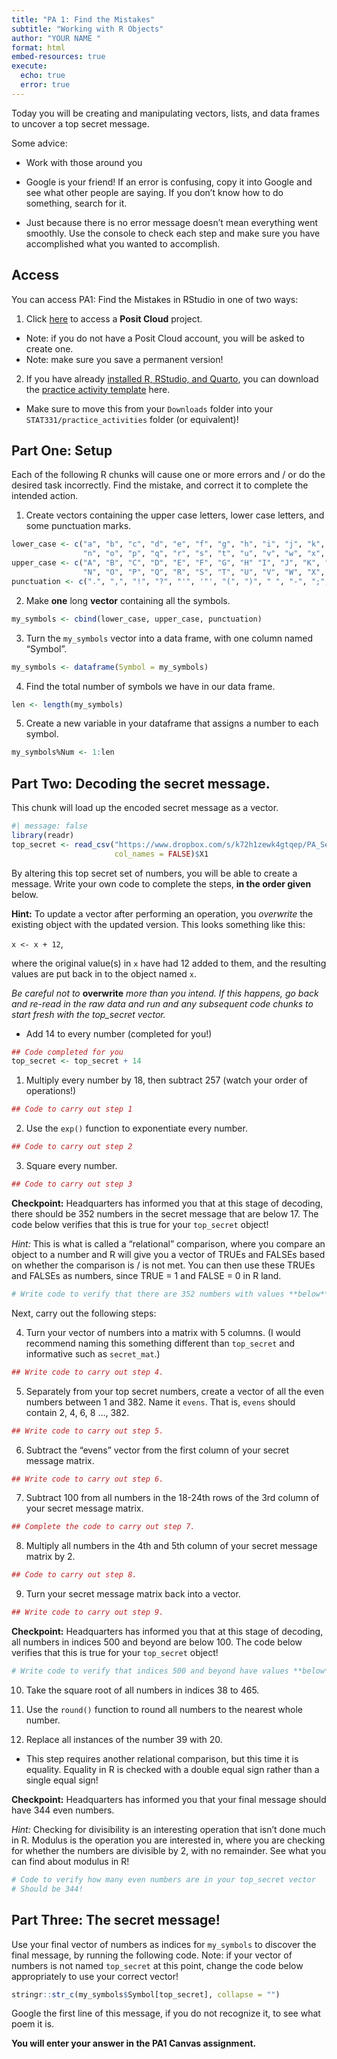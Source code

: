 ```yaml
---
title: "PA 1: Find the Mistakes"
subtitle: "Working with R Objects"
author: "YOUR NAME "
format: html
embed-resources: true
execute:
  echo: true
  error: true
---
```


Today you will be creating and manipulating vectors, lists, and data frames to uncover a top secret message.

Some advice:

+ Work with those around you

+ Google is your friend!  If an error is confusing, copy it into Google and see what other people are saying.  If you don't know how to do something, search for it.

+ Just because there is no error message doesn't mean everything went smoothly. Use the console to check each step and make sure you have accomplished what you wanted to accomplish.

## Access

You can access PA1: Find the Mistakes in RStudio in one of two ways:

1. Click [here](https://posit.cloud/content/9084896) to access a **Posit Cloud** project.
  + Note: if you do not have a Posit Cloud account, you will be asked to create one.
  + Note: make sure you save a permanent version!

2. If you have already [installed R, RStudio, and Quarto](https://manncz.github.io/stat331-calpoly-text/01-introduction.html#checkin3-install), you can download the [practice activity template](../student-versions/pa1.qmd) here.
  + Make sure to move this from your `Downloads` folder into your `STAT331/practice_activities` folder (or equivalent)!

## Part One: Setup

Each of the following R chunks will cause one or more errors and / or do the desired task incorrectly.  Find the mistake, and correct it to complete the intended action.

1. Create vectors containing the upper case letters, lower case letters, and some punctuation marks.

```r
lower_case <- c("a", "b", "c", "d", "e", "f", "g", "h", "i", "j", "k", "l", "m",
                "n", "o", "p", "q", "r", "s", "t", "u", "v", "w", "x", "y", "z")
upper_case <- c("A", "B", "C", "D", "E", "F", "G", "H" "I", "J", "K", "L", "M",
                "N", "O", "P", "Q", "R", "S", "T", "U", "V", "W", "X", "Y", "Z")
punctuation <- c(".", ",", "!", "?", "'", '"', "(", ")", " ", "-", ";", ":")
```

2. Make **one** long **vector** containing all the symbols.

```r
my_symbols <- cbind(lower_case, upper_case, punctuation)
```


3. Turn the `my_symbols` vector into a data frame, with one column named "Symbol".

```r
my_symbols <- dataframe(Symbol = my_symbols)
```

4. Find the total number of symbols we have in our data frame.  

```r
len <- length(my_symbols)
```

5. Create a new variable in your dataframe that assigns a number to each symbol.

```r
my_symbols%Num <- 1:len
```


## Part Two: Decoding the secret message.

This chunk will load up the encoded secret message as a vector.

```r
#| message: false
library(readr)
top_secret <- read_csv("https://www.dropbox.com/s/k72h1zewk4gtqep/PA_Secret_Code?dl=1", 
                       col_names = FALSE)$X1
```

By altering this top secret set of numbers, you will be able to create a message. Write your own code to complete the steps, **in the order given** below.

**Hint:** To update a vector after performing an operation, you *overwrite* the  existing object with the updated version. This looks something like this:

`x <- x + 12`,

where the original value(s) in `x` have had 12 added to them, and the resulting values are put back in to the object named `x`.

*Be careful not to* **overwrite** *more than you intend. If this happens, go back and re-read in the raw data and run and any subsequent code chunks to start fresh with the top_secret vector.*

+ Add 14 to every number (completed for you!)

```r
## Code completed for you
top_secret <- top_secret + 14
```

1. Multiply every number by 18, then subtract 257 (watch your order of operations!)

```r
## Code to carry out step 1
```

2. Use the `exp()` function to exponentiate every number.

```r
## Code to carry out step 2
```

3. Square every number.

```r
## Code to carry out step 3
```

**Checkpoint:** Headquarters has informed you that at this stage of decoding, there should be 352 numbers in the secret message that are below 17. The code below verifies that this is true for your `top_secret` object!

*Hint:* This is what is called a "relational" comparison, where you compare an object to a number and R will give you a vector of TRUEs and FALSEs based on whether the comparison is / is not met. You can then use these TRUEs and FALSEs as numbers, since TRUE = 1 and FALSE = 0 in R land.

```r
# Write code to verify that there are 352 numbers with values **below** 17
```

Next, carry out the following steps: 

4. Turn your vector of numbers into a matrix with 5 columns. (I would recommend naming this something different than `top_secret` and informative such as `secret_mat`.)

```r
## Write code to carry out step 4.
```

5.  Separately from your top secret numbers, create a vector of all the even numbers between 1 and 382. Name it `evens`. That is, `evens` should contain 2, 4, 6, 8 ..., 382.

```r
## Write code to carry out step 5.
```

6.  Subtract the "evens" vector from the first column of your secret message matrix.

```r
## Write code to carry out step 6.
```

7. Subtract 100 from all numbers in the 18-24th rows of the 3rd column of your secret message matrix.

```r
## Complete the code to carry out step 7.
```

8. Multiply all numbers in the 4th and 5th column of your secret message matrix by 2.

```r
## Code to carry out step 8.
```

9. Turn your secret message matrix back into a vector.

```r
## Write code to carry out step 9.
```

**Checkpoint:** Headquarters has informed you that at this stage of decoding, all numbers in indices 500 and beyond are below 100. The code below verifies that this is true for your `top_secret` object! 

```r
# Write code to verify that indices 500 and beyond have values **below** 100
```

10.  Take the square root of all numbers in indices 38 to 465.

11.  Use the `round()` function to round all numbers to the nearest whole number.

12.  Replace all instances of the number 39 with 20.
  + This step requires another relational comparison, but this time it is equality. Equality in R is checked with a double equal sign rather than a single equal sign!


**Checkpoint:** Headquarters has informed you that your final message should have 344 even numbers.

*Hint:* Checking for divisibility is an interesting operation that isn't done much in R. Modulus is the operation you are interested in, where you are checking for whether the numbers are divisible by 2, with no remainder. See what you can find about modulus in R!

```r
# Code to verify how many even numbers are in your top_secret vector
# Should be 344!
```

## Part Three: The secret message!

Use your final vector of numbers as indices for `my_symbols` to discover the final message, by running the following code. Note: if your vector of numbers is not named `top_secret` at this point, change the code below appropriately to use your correct vector!

```r
stringr::str_c(my_symbols$Symbol[top_secret], collapse = "")
```

Google the first line of this message, if you do not recognize it, to see what poem it is.

**You will enter your answer in the PA1 Canvas assignment.**

